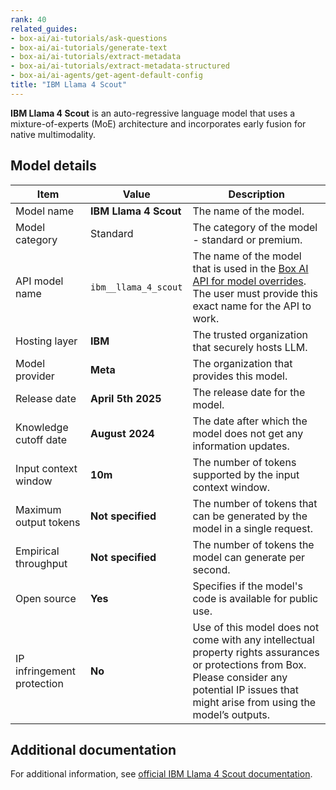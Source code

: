 ```yaml
---
rank: 40
related_guides:
- box-ai/ai-tutorials/ask-questions
- box-ai/ai-tutorials/generate-text
- box-ai/ai-tutorials/extract-metadata
- box-ai/ai-tutorials/extract-metadata-structured
- box-ai/ai-agents/get-agent-default-config
title: "IBM Llama 4 Scout"
---
```

**IBM Llama 4 Scout** is an auto-regressive language model that uses a mixture-of-experts (MoE) architecture and incorporates early fusion for native multimodality.

## Model details

| Item | Value | Description |
|-----------|----------|----------|
|Model name|**IBM Llama 4 Scout**| The name of the model. |
| Model category | Standard | The category of the model - standard or premium. |
|API model name|`ibm__llama_4_scout`| The name of the model that is used in the [Box AI API for model overrides][overrides]. The user must provide this exact name for the API to work. |
|Hosting layer| **IBM** | The trusted organization that securely hosts LLM. |
|Model provider|**Meta**| The organization that provides this model. |
|Release date|**April 5th 2025** | The release date for the model.|
| Knowledge cutoff date| **August 2024**| The date after which the model does not get any information updates. |
| Input context window | **10m** | The number of tokens supported by the input context window.|
|Maximum output tokens |**Not specified** |The number of tokens that can be generated by the model in a single request.| 
| Empirical throughput | **Not specified** | The number of tokens the model can generate per second.|
| Open source | **Yes** | Specifies if the model's code is available for public use.|
| IP infringement protection | **No** | Use of this model does not come with any intellectual property rights assurances or protections from Box. Please consider any potential IP issues that might arise from using the model’s outputs. |

## Additional documentation

For additional information, see [official IBM Llama 4 Scout documentation][IBM].

[overrides]: g://box-ai/ai-agents/ai-agent-overrides
[IBM]: https://www.ibm.com/docs/en/watsonx/w-and-w/2.1.0?topic=models-third-party-foundation